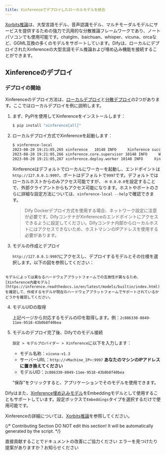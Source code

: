 ```yaml
---
title: Xinferenceでデプロイしたローカルモデルを統合
---
```


[Xorbits推論](https://github.com/xorbitsai/inference)は、大型言語モデル、音声認識モデル、マルチモーダルモデルにサービスを提供するための強力で汎用的な分散推論フレームワークであり、ノートパソコンでも使用可能です。chatglm、baichuan、whisper、vicuna、orcaなど、GGML互換の多くのモデルをサポートしています。Difyは、ローカルにデプロイされたXinferenceの大型言語モデル推論および埋め込み機能を接続することができます。

## Xinferenceのデプロイ

### デプロイの開始

Xinferenceのデプロイ方法は、[ローカルデプロイ](https://github.com/xorbitsai/inference/blob/main/README_zh_CN.md#%E6%9C%AC%E5%9C%B0%E9%83%A8%E7%BD%B2)と[分散デプロイ](https://github.com/xorbitsai/inference/blob/main/README_zh_CN.md#%E5%88%86%E5%B8%83%E5%BC%8F%E9%83%A8%E7%BD%B2)の2つがあります。ここではローカルデプロイを例に説明します。

1.  まず、PyPIを使用してXinferenceをインストールします：

    ```bash
    $ pip install "xinference[all]"
    ```

2.  ローカルデプロイ方式でXinferenceを起動します：

    ```bash
    $ xinference-local
    2023-08-20 19:21:05,265 xinference   10148 INFO     Xinference successfully started. Endpoint: http://127.0.0.1:9997
    2023-08-20 19:21:05,266 xinference.core.supervisor 10148 INFO     Worker 127.0.0.1:37822 has been added successfully
    2023-08-20 19:21:05,267 xinference.deploy.worker 10148 INFO     Xinference worker successfully started.
    ```

    Xinferenceはデフォルトでローカルにワーカーを起動し、エンドポイントは`http://127.0.0.1:9997`、ポートはデフォルトで`9997`です。デフォルトではローカルホストからのみアクセス可能ですが、`-H 0.0.0.0`を設定することで、外部クライアントからもアクセス可能になります。ホストやポートのさらに詳細な設定方法については、`xinference-local --help`で確認できます。
    > Dify Dockerデプロイ方式を使用する場合、ネットワーク設定に注意が必要です。DifyコンテナがXinferenceのエンドポイントにアクセスできるように設定してください。Difyコンテナ内部からローカルホストにはアクセスできないため、ホストマシンのIPアドレスを使用する必要があります。

3.  モデルの作成とデプロイ

    `http://127.0.0.1:9997`にアクセスし、デプロイするモデルとその仕様を選択します。以下の図を参照してください：

<img
src="https://assets-docs.dify.ai/dify-enterprise-mintlify/jp/development/models-integration/6945f8e7a0ae88d1f67f988d53d420bd.png"
className="mx-auto"
alt=""
/>

    モデルによっては異なるハードウェアプラットフォームでの互換性が異なるため、[Xinference内蔵モデル](https://inference.readthedocs.io/en/latest/models/builtin/index.html)を確認して、作成するモデルが現在のハードウェアプラットフォームでサポートされているかどうかを確認してください。
4.  モデルUIDの取得

    上記ページから対応するモデルのIDを取得します。例：`2c886330-8849-11ee-9518-43b0b8f40bea`
5.  モデルのデプロイ完了後、Difyでのモデル接続

    `設定 > モデルプロバイダー > Xinference`に以下を入力します：

    * モデル名称：`vicuna-v1.3`
    * サーバーURL：`http://<Machine_IP>:9997` **あなたのマシンのIPアドレスに置き換えてください**
    * モデルUID：`2c886330-8849-11ee-9518-43b0b8f40bea`

    "保存"をクリックすると、アプリケーションでそのモデルを使用できます。

Difyはまた、[Xinference埋め込みモデル](https://github.com/xorbitsai/inference/blob/main/README_zh_CN.md#%E5%86%85%E7%BD%AE%E6%A8%A1%E5%9E%8B)をEmbeddingモデルとして使用することもサポートしています。設定ボックスで`Embeddings`タイプを選択するだけで使用可能です。

Xinferenceの詳細については、[Xorbits推論](https://github.com/xorbitsai/inference/blob/main/README_zh_CN)を参照してください。

{/*
Contributing Section
DO NOT edit this section!
It will be automatically generated by the script.
*/}

<CardGroup cols="2">
    <Card
        title="このページを編集する"
        icon="pen-to-square"
        href="https://github.com/langgenius/dify-docs/edit/main/ja-jp/development/models-integration/xinference.mdx"
    >
        直接貢献することでドキュメントの改善にご協力ください
    </Card>
    <Card
        title="問題を報告する"
        icon="github"
        href="https://github.com/langgenius/dify-docs/issues/new?title=ドキュメントの問題%3A%20re&body=%23%23%20問題の説明%0A%3C%21--%20発見した問題について簡単に説明してください%20--%3E%0A%0A%23%23%20ページリンク%0Ahttps%3A%2F%2Fgithub.com%2Flanggenius%2Fdify-docs%2Fblob%2Fmain%2Fja-jp/development/models-integration%2Fxinference.mdx%0A%0A%23%23%20提案される変更%0A%3C%21--%20特定の変更案がある場合は、ここで説明してください%20--%3E%0A%0A%3C%21--%20ドキュメントの品質向上にご協力いただきありがとうございます！%20--%3E"
    >
        エラーを見つけたり提案がありますか？お知らせください
    </Card>
</CardGroup>
